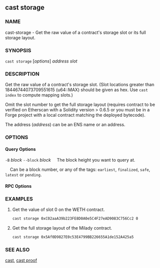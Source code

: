
## cast storage

### NAME

cast-storage - Get the raw value of a contract's storage slot or its full storage layout.

### SYNOPSIS

`cast storage` [*options*] _address_ _slot_

### DESCRIPTION

Get the raw value of a contract's storage slot. (Slot locations greater than 18446744073709551615 (u64::MAX) should be given as hex. Use `cast index` to compute mapping slots.)

Omit the slot number to get the full storage layout (requires contract to be verified on Etherscan with a Solidity version > 0.6.5 or you must be in a Forge project with a local contract matching the deployed bytecode).

The address (_address_) can be an ENS name or an address.

### OPTIONS

#### Query Options

`-B` _block_
`--block` _block_
&nbsp;&nbsp;&nbsp;&nbsp;The block height you want to query at.

&nbsp;&nbsp;&nbsp;&nbsp;Can be a block number, or any of the tags: `earliest`, `finalized`, `safe`, `latest` or `pending`.

#### RPC Options

<RpcUrlOption />

<CommonOptions />

### EXAMPLES

1. Get the value of slot 0 on the WETH contract.

   ```sh
   cast storage 0xC02aaA39b223FE8D0A0e5C4F27eAD9083C756Cc2 0
   ```

2. Get the full storage layout of the Milady contract.
   ```sh
   cast storage 0x5Af0D9827E0c53E4799BB226655A1de152A425a5
   ```

### SEE ALSO

[cast](./cast.md), [cast proof](./cast-proof.md)
